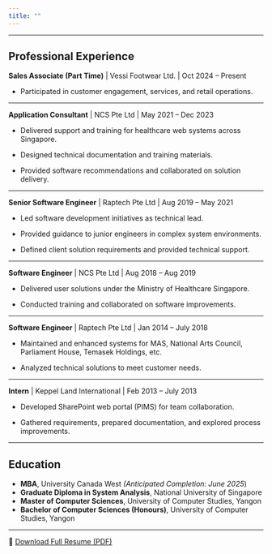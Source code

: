 ```yaml
---
title: ""
---
```



------------------------------------------------------------------------

## Professional Experience

**Sales Associate (Part Time)** \| Vessi Footwear Ltd. \| Oct 2024 – Present

-   Participated in customer engagement, services, and retail operations.

------------------------------------------------------------------------

**Application Consultant** \| NCS Pte Ltd \| May 2021 – Dec 2023

-   Delivered support and training for healthcare web systems across Singapore.

-   Designed technical documentation and training materials.

-   Provided software recommendations and collaborated on solution delivery.

------------------------------------------------------------------------

**Senior Software Engineer** \| Raptech Pte Ltd \| Aug 2019 – May 2021

-   Led software development initiatives as technical lead.

-   Provided guidance to junior engineers in complex system environments.

-   Defined client solution requirements and provided technical support.

------------------------------------------------------------------------

**Software Engineer** \| NCS Pte Ltd \| Aug 2018 – Aug 2019

-   Delivered user solutions under the Ministry of Healthcare Singapore.

-   Conducted training and collaborated on software improvements.

------------------------------------------------------------------------

**Software Engineer** \| Raptech Pte Ltd \| Jan 2014 – July 2018

-   Maintained and enhanced systems for MAS, National Arts Council, Parliament House, Temasek Holdings, etc.

-   Analyzed technical solutions to meet customer needs.

------------------------------------------------------------------------

**Intern** \| Keppel Land International \| Feb 2013 – July 2013

-   Developed SharePoint web portal (PIMS) for team collaboration.

-   Gathered requirements, prepared documentation, and explored process improvements.

------------------------------------------------------------------------

## Education

-   **MBA**, University Canada West *(Anticipated Completion: June 2025*)\
-   **Graduate Diploma in System Analysis**, National University of Singapore\
-   **Master of Computer Sciences**, University of Computer Studies, Yangon\
-   **Bachelor of Computer Sciences (Honours)**, University of Computer Studies, Yangon

------------------------------------------------------------------------
📄 [Download Full Resume (PDF)](resume.pdf)